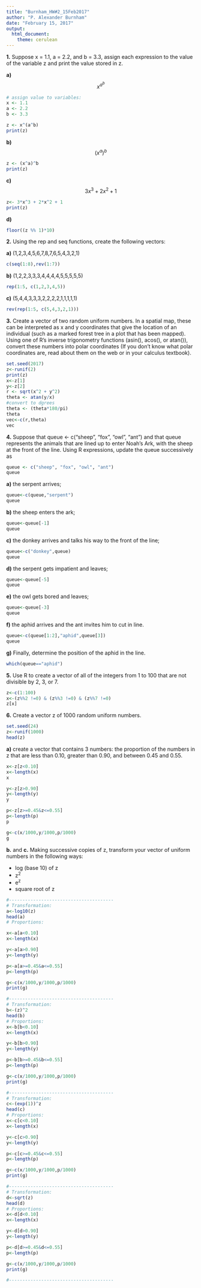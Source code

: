 ```yaml
---
title: "Burnham_HW#2_15Feb2017"
author: "P. Alexander Burnham"
date: "February 15, 2017"
output: 
  html_document: 
    theme: cerulean
---
```


**1.** Suppose x = 1.1, a = 2.2, and b = 3.3, assign each expression to the value of the variable z and print the value stored in z.

**a)** $$ x^{a^b} $$

```r
# assign value to variables:
x <- 1.1
a <- 2.2
b <- 3.3

z <- x^(a^b)
print(z)
```


**b)** $$ (x^a)^b $$

```r

z <- (x^a)^b
print(z)
```

**c)** $$ 3x^3 + 2x^2 + 1 $$
```r

z<- 3*x^3 + 2*x^2 + 1
print(z)
```

**d)**
```r
floor((z %% 1)*10)  
```

**2.** Using the rep and seq functions, create the following vectors:

**a)** (1,2,3,4,5,6,7,8,7,6,5,4,3,2,1)
```r
c(seq(1:8),rev(1:7))
```

**b)** (1,2,2,3,3,3,4,4,4,4,5,5,5,5,5)
```r
rep(1:5, c(1,2,3,4,5))
```
**c)** (5,4,4,3,3,3,2,2,2,2,1,1,1,1,1)
```r
rev(rep(1:5, c(5,4,3,2,1)))
```

**3.** Create a vector of two random uniform numbers. In a spatial map, these can be interpreted as x and y coordinates that give the location of an individual (such as a marked forest tree in a plot that has been mapped). Using one of R’s inverse trigonometry functions (asin(), acos(), or atan()), convert these numbers into polar coordinates (If you don’t know what polar coordinates are, read about them on the web or in your calculus textbook).

```r
set.seed(2017)
z<-runif(2)
print(z)
x<-z[1]
y<-z[2]
r <- sqrt(x^2 + y^2)
theta <- atan(y/x)
#convert to dgrees
theta <- (theta*180/pi)
theta
vec<-c(r,theta)
vec
```

**4.** Suppose that queue <- c("sheep", "fox", "owl", "ant") and that queue represents the animals that are lined up to enter Noah’s Ark, with the sheep at the front of the line. Using R expressions, update the queue successively as

```r
queue <- c("sheep", "fox", "owl", "ant")
queue
```
**a)** the serpent arrives;

```r
queue<-c(queue,"serpent")
queue
```
**b)** the sheep enters the ark;
```r
queue<-queue[-1]
queue
```
**c)** the donkey arrives and talks his way to the front of the line;
```r
queue<-c("donkey",queue)
queue
```
**d)** the serpent gets impatient and leaves;
```r
queue<-queue[-5]
queue
```
**e)** the owl gets bored and leaves;
```r
queue<-queue[-3]
queue
```
**f)** the aphid arrives and the ant invites him to cut in line.
```r
queue<-c(queue[1:2],"aphid",queue[3])
queue
```
**g)** Finally, determine the position of the aphid in the line.
```r
which(queue=="aphid")
```

**5.** Use R to create a vector of all of the integers from 1 to 100 that are not divisible by 2, 3, or 7.

```r
z<-c(1:100) 
x<-(z%%2 !=0) & (z%%3 !=0) & (z%%7 !=0)
z[x]
```

**6.** Create a vector z of 1000 random uniform numbers.
```r
set.seed(24)
z<-runif(1000)
head(z)
```

**a)** create a vector that contains 3 numbers: the proportion of the numbers in z that are less than 0.10, greater than 0.90, and between 0.45 and 0.55.
```r
x<-z[z<0.10]
x<-length(x)
x

y<-z[z>0.90]
y<-length(y)
y

p<-z[z>=0.45&z<=0.55]
p<-length(p)
p

g<-c(x/1000,y/1000,p/1000)
g
```

**b.** and **c.** Making successive copies of z, transform your vector of uniform numbers in the following ways:

* log (base 10) of z
* z^2^
* e^z^
* square root of z

```r
#---------------------------------------
# Transformation:
a<-log10(z)
head(a)
# Proportions:

x<-a[a<0.10]
x<-length(x)

y<-a[a>0.90]
y<-length(y)

p<-a[a>=0.45&a<=0.55]
p<-length(p)

g<-c(x/1000,y/1000,p/1000)
print(g)

#---------------------------------------
# Transformation:
b<-(z)^2
head(b)
# Proportions:
x<-b[b<0.10]
x<-length(x)

y<-b[b>0.90]
y<-length(y)

p<-b[b>=0.45&b<=0.55]
p<-length(p)

g<-c(x/1000,y/1000,p/1000)
print(g)

#---------------------------------------
# Transformation:
c<-(exp(1))^z
head(c)
# Proportions:
x<-c[c<0.10]
x<-length(x)

y<-c[c>0.90]
y<-length(y)

p<-c[c>=0.45&c<=0.55]
p<-length(p)

g<-c(x/1000,y/1000,p/1000)
print(g)

#---------------------------------------
# Transformation:
d<-sqrt(z)
head(d)
# Proportions:
x<-d[d<0.10]
x<-length(x)

y<-d[d>0.90]
y<-length(y)

p<-d[d>=0.45&d<=0.55]
p<-length(p)

g<-c(x/1000,y/1000,p/1000)
print(g)

#---------------------------------------
```

